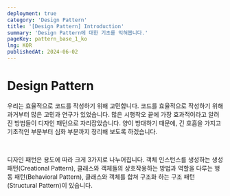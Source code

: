 ```yaml
---
deployment: true
category: 'Design Pattern'
title: '[Design Pattern] Introduction'
summary: 'Design Pattern에 대한 기초를 익혀봅니다.'
pageKey: pattern_base_1_ko
lng: KOR
publishedAt: 2024-06-02
---
```


# Design Pattern

우리는 효율적으로 코드를 작성하기 위해 고민합니다.
코드를 효율적으로 작성하기 위해 과거부터 많은 고민과 연구가 있었습니다.
많은 시행착오 끝에 가장 효과적이라고 알려진 방법들이 디자인 패턴으로 자리잡았습니다.
양이 방대하기 때문에, 긴 호흡을 가지고 기초적인 부분부터 심화 부분까지 정리해 보도록 하겠습니다.

<br />

디자인 패턴은 용도에 따라 크게 3가지로 나누어집니다.
객체 인스턴스를 생성하는 생성 패턴(Creational Pattern), 클래스와 객체들의 상호작용하는 방법과 역할을 다루는 행동 패턴(Behavioral Pattern),
클래스와 객체를 합쳐 구조화 하는 구조 패턴(Structural Pattern)이 있습니다.
